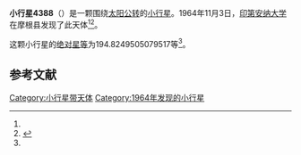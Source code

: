 {{Infobox planet
| bgcolour = #FFFFC0
| name = 4388 Jurgenstock
| symbol = 
| image = 
| caption = 
| discovery = yes
| discovery_ref = 
| discoverer = [[印第安纳大学|印第安纳大学]]
| discovery_site = [[摩根县|摩根县]] 
| discovered = 1964年11月3日
| designations = yes
| mp_name = 
| named_after = 
| alt_names = 1964 VE/ 1982 UA / 1999 LG
| mp_category = [[主带小行星|主带小行星]]
| orbit_ref = <ref name="a">[http://ssd.jpl.nasa.gov/sbdb.cgi?sstr=4388 4388 Jurgenstock] {{Wayback|url=http://ssd.jpl.nasa.gov/sbdb.cgi?sstr=4388 |date=20201124005022 }}，小行星數據庫瀏覽器（JPL Small-Body Database Browser）－[[美国国家航空航天局|美国国家航空航天局]]喷气推进实验室</ref>
| epoch = 2456400.5 (2013年4月18日更新)
| aphelion = {{convert|2.991073071883622|AU|km|3|abbr=on|lk=out}}
| perihelion = {{convert|1.689662392686758|AU|km|3|abbr=on}}
| semimajor = {{convert|2.34036773228519|AU|km|3|abbr=on}}
| eccentricity = 0.278035512
| period = 1307.74955 [[日|日]]<br />3.58[[儒略年|儒略年]]
| avg_speed = 
| inclination = 24.56840312750346
| asc_node = 213.8785571938009
| mean_anomaly = 
| arg_peri = 194.8249505079517
| satellites = 
| physical_characteristics = yes
| dimensions = 
| mass = 
| density = 
| surface_grav = 
| escape_velocity = 
| sidereal_day = 
| axial_tilt = 
| pole_ecliptic_lat = 
| pole_ecliptic_lon = 
| albedo = 
| temperatures= 
| temp_name1 = 
| mean_temp_1 = 
| max_temp_1 = 
| temp_name2 = 
| max_temp_2 = 
| spectral_type = 
| abs_magnitude = 194.8249505079517
}}

'''小行星4388'''（{{lang-en|4388 Jurgenstock}}）是一颗围绕[[太阳|太阳]][[公转|公转]]的[[小行星|小行星]]。1964年11月3日，[[印第安纳大学|印第安纳大学]]在摩根县发现了此天体<ref name="a" /><ref>{{cite news|title=小行星列表|url=http://cfa-www.harvard.edu/iau/lists/NumberedMPs.txt|accessdate=2013-07-08|newspaper=哈佛大学|archive-date=2008-05-17|archive-url=https://web.archive.org/web/20080517010638/http://cfa-www.harvard.edu/iau/lists/NumberedMPs.txt|dead-url=no}}</ref>。

这颗小行星的[[绝对星等|绝对星等]]为194.8249505079517等<ref name="a" />。

==参考文献==
{{reflist}}
{{Minor Planet Number|[[小行星4387|小行星4387]]|[[小行星4389|小行星4389]]}}

{{小天体}}

[[Category:小行星带天体|Category:小行星带天体]]
[[Category:1964年发现的小行星|Category:1964年发现的小行星]]

{{asteroid-stub}}